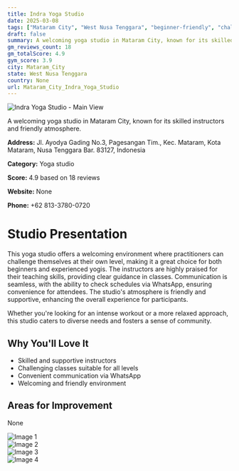 ```yaml
---
title: Indra Yoga Studio
date: 2025-03-08
tags: ["Mataram City", "West Nusa Tenggara", "beginner-friendly", "challenging", "instruction in English", "friendly atmosphere", "supportive community", "Mataram City"]  
draft: false
summary: A welcoming yoga studio in Mataram City, known for its skilled instructors and friendly atmosphere.
gm_reviews_count: 18
gm_totalScore: 4.9
gym_score: 3.9
city: Mataram_City
state: West Nusa Tenggara
country: None
url: Mataram_City_Indra_Yoga_Studio
---
```


<div className="aspect-[16/9] relative my-8">
  <img 
    src="https://lh5.googleusercontent.com/p/AF1QipNhvVBmWnT8BJqdlUDuSq3ipT7Zl_kuRoIpGDgu=w1920-h1080-k-no"
    alt="Indra Yoga Studio - Main View"
    className="object-cover absolute inset-0 w-full h-full rounded-lg"
  />
</div>

A welcoming yoga studio in Mataram City, known for its skilled instructors and friendly atmosphere.

**Address:** Jl. Ayodya Gading No.3, Pagesangan Tim., Kec. Mataram, Kota Mataram, Nusa Tenggara Bar. 83127, Indonesia

**Category:** Yoga studio

**Score:** 4.9 based on 18 reviews

**Website:** None

**Phone:** +62 813-3780-0720

# Studio Presentation

This yoga studio offers a welcoming environment where practitioners can challenge themselves at their own level, making it a great choice for both beginners and experienced yogis. The instructors are highly praised for their teaching skills, providing clear guidance in classes. Communication is seamless, with the ability to check schedules via WhatsApp, ensuring convenience for attendees. The studio's atmosphere is friendly and supportive, enhancing the overall experience for participants.

Whether you're looking for an intense workout or a more relaxed approach, this studio caters to diverse needs and fosters a sense of community.

## Why You'll Love It

- Skilled and supportive instructors
- Challenging classes suitable for all levels
- Convenient communication via WhatsApp
- Welcoming and friendly environment

## Areas for Improvement

None

<div className="grid grid-cols-1 xl:grid-cols-2 gap-4 my-8">
<div className="aspect-[4/3] relative"><img src="https://lh5.googleusercontent.com/p/AF1QipOeK5XFjK2NHVgveZyDDhrjyi2fGJ18MNJ_CKSj=w1920-h1080-k-no" alt="Image 1" className="object-cover absolute inset-0 w-full h-full rounded-lg" /></div>
<div className="aspect-[4/3] relative"><img src="https://lh5.googleusercontent.com/p/AF1QipOZ7nCgQSVT4f19Z9XROCv24tx0HYSCmI1a4mA0=w1920-h1080-k-no" alt="Image 2" className="object-cover absolute inset-0 w-full h-full rounded-lg" /></div>
<div className="aspect-[4/3] relative"><img src="https://lh5.googleusercontent.com/p/AF1QipOhFootSPy06TiQPWJW9uPJndj4r4YrSvMjLJ3F=w1920-h1080-k-no" alt="Image 3" className="object-cover absolute inset-0 w-full h-full rounded-lg" /></div>
<div className="aspect-[4/3] relative"><img src="https://lh5.googleusercontent.com/p/AF1QipMzA_Z_OEuJsx9wXyuDBaT_-J2z9R8h4A8OK94k=w1920-h1080-k-no" alt="Image 4" className="object-cover absolute inset-0 w-full h-full rounded-lg" /></div>
</div>